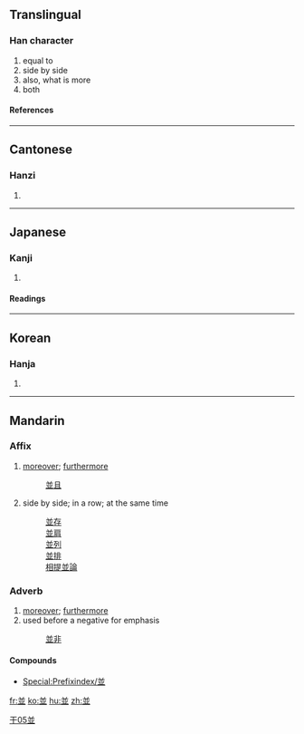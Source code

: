 {{see|并|幷|竝}}

==Translingual==
===Han character===
{{Han char|rn=1|rad=一|as=07|sn=8|four=8010<sub>2</sub>|canj=廿廿金 (TTC)}}
# equal to
# side by side
# also, what is more
# both
====References====
{{Han ref|kx=0078.140|dkj=00054|dj=0157.250|hdz=10246.020|uh=4E26|ud=20006|bh=A8C3|bd=43203}}
----
==Cantonese==
===Hanzi===
{{yue-hanzi|jyut=|y=bing6, bong6}}
# {{defn|Cantonese}}
----
==Japanese==
===Kanji===
{{ja-kanji|grade=6|rs=一07}}
# {{defn|Japanese}}
====Readings====
{{ja-readings|on=[[へい]] (hei)|kun=[[なみ]] (nami), [[ならぶ]] (narabu), [[ならびに]] (narabini)}}
----
==Korean==
===Hanja===
{{ko-hanja|hangeul=병|rv=byeong|mr=pyŏng}}
# {{defn|Korean}}
----
==Mandarin==
===Affix===
{{infl|cmn|affix|simplified||Pinyin|bìng|traditional|並}}

# [[moreover]]; [[furthermore]]
#: [[並且]]
# side by side; in a row; at the same time
#: [[並存]]
#: [[並肩]]
#: [[並列]]
#: [[並排]]
#: [[相提並論]]

===Adverb===
{{cmn-adv|t|pin=bìng|pint=bing4|tra=並|sim=并|rs=干05}}

# [[moreover]]; [[furthermore]]
# used before a negative for emphasis
#: [[並非]]

====Compounds====
*[[Special:Prefixindex/並]]

[[Category:zh-tw:Elementary Mandarin|干05並]]

[[fr:並]]
[[ko:並]]
[[hu:並]]
[[zh:並]]